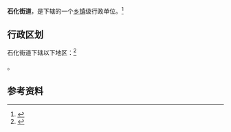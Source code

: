 {{中国乡级行政区|65/01/09/001/000}}

'''石化街道'''，是{{PRC admin/fullname|65/01/09/001/000|3}}下辖的一个[[乡镇|乡镇]]级行政单位。<ref>{{PRC admin/ref sgc|{{PRC admin/parent|65/01/09/001/000}}}}</ref>

== 行政区划 ==

石化街道下辖以下地区：<ref>{{PRC admin/ref sgc|65/01/09/001/000}}</ref>

{{PRC admin/children|65/01/09/001/000}}。

== 参考资料 ==

{{reflist}}

{{行政区划小作品}}
{{PRC admin/navcat|65/01/09/001/000}}